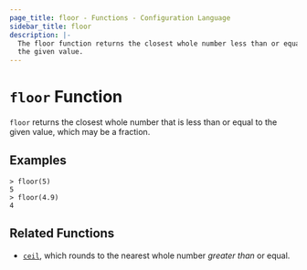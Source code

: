```yaml
---
page_title: floor - Functions - Configuration Language
sidebar_title: floor
description: |-
  The floor function returns the closest whole number less than or equal to
  the given value.
---
```


# `floor` Function

`floor` returns the closest whole number that is less than or equal to the
given value, which may be a fraction.

## Examples

```shell-session
> floor(5)
5
> floor(4.9)
4
```

## Related Functions

- [`ceil`](/docs/templates/hcl_templates/functions/numeric/ceil), which rounds to the nearest whole number _greater than_
  or equal.
